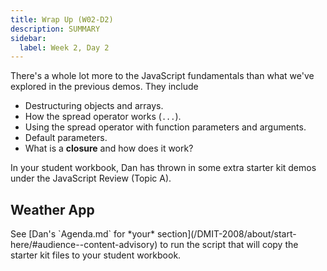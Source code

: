 ```yaml
---
title: Wrap Up (W02-D2)
description: SUMMARY
sidebar:
  label: Week 2, Day 2
---
```



There's a whole lot more to the JavaScript fundamentals than what we've explored in the previous demos. They include

- Destructuring objects and arrays.
- How the spread operator works (`...`).
- Using the spread operator with function parameters and arguments.
- Default parameters.
- What is a **closure** and how does it work?

<Aside title="Extra Starter Kits" type="tip">
  In your student workbook, Dan has thrown in some extra starter kit demos under the JavaScript Review (Topic A).
</Aside>


## Weather App

<Aside title="Starter Kit Files" type="note">
  See [Dan's `Agenda.md` for *your* section](/DMIT-2008/about/start-here/#audience--content-advisory) to run the script that will copy the starter kit files to your student workbook.
</Aside>

